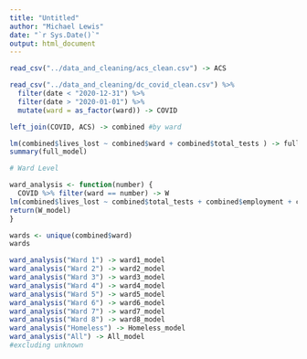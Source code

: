 ```yaml
---
title: "Untitled"
author: "Michael Lewis"
date: "`r Sys.Date()`"
output: html_document
---
```


```r
read_csv("../data_and_cleaning/acs_clean.csv") -> ACS

read_csv("../data_and_cleaning/dc_covid_clean.csv") %>% 
  filter(date < "2020-12-31") %>% 
  filter(date > "2020-01-01") %>%
  mutate(ward = as_factor(ward)) -> COVID
```

```r
left_join(COVID, ACS) -> combined #by ward
```


```r
lm(combined$lives_lost ~ combined$ward + combined$total_tests ) -> full_model
summary(full_model)

```

```r
# Ward Level

ward_analysis <- function(number) {
  COVID %>% filter(ward == number) -> W
lm(combined$lives_lost ~ combined$total_tests + combined$employment + combined$commuting + combined$industry_education_health + combined$mean_income) -> W_model
return(W_model)
}

wards <- unique(combined$ward)
wards

ward_analysis("Ward 1") -> ward1_model
ward_analysis("Ward 2") -> ward2_model
ward_analysis("Ward 3") -> ward3_model
ward_analysis("Ward 4") -> ward4_model
ward_analysis("Ward 5") -> ward5_model
ward_analysis("Ward 6") -> ward6_model
ward_analysis("Ward 7") -> ward7_model
ward_analysis("Ward 8") -> ward8_model
ward_analysis("Homeless") -> Homeless_model
ward_analysis("All") -> All_model
#excluding unknown
```

